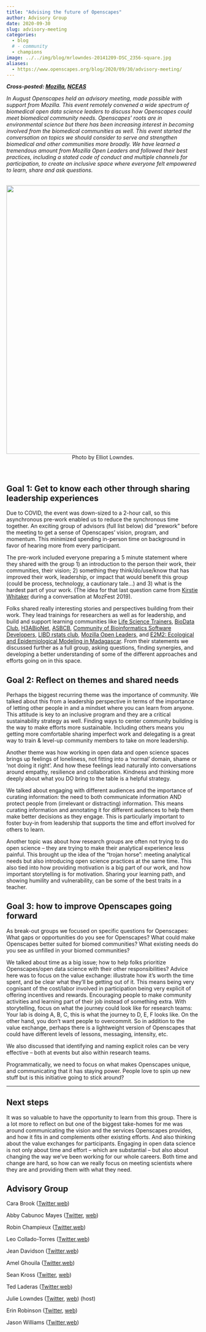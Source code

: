 ```yaml
---
title: "Advising the future of Openscapes"
author: Advisory Group
date: 2020-09-30
slug: advisory-meeting
categories:
  - blog 
  # - community
  - champions
image: ../../img/blog/mrlowndes-20141209-DSC_2356-square.jpg
aliases: 
  - https://www.openscapes.org/blog/2020/09/30/advisory-meeting/
---
```


***Cross-posted: [Mozilla](https://foundation.mozilla.org/en/blog/advising-the-future-of-Openscapes/), [NCEAS](https://www.nceas.ucsb.edu/news/advising-future-openscapes)***

*In August Openscapes held an advisory meeting, made possible with support from Mozilla. This event remotely convened a wide spectrum of biomedical open data science leaders to discuss how Openscapes could meet biomedical community needs. Openscapes’ roots are in environmental science but there has been increasing interest in becoming involved from the biomedical communities as well. This event started the conversation on topics we should consider to serve and strengthen biomedical and other communities more broadly. We have learned a tremendous amount from Mozilla Open Leaders and followed their best practices, including a stated code of conduct and multiple channels for participation, to create an inclusive space where everyone felt empowered to learn, share and ask questions.* 

<br>
<center>
  <img src="/img/blog/mrlowndes-20141209-DSC_2356.jpg" width="700px"></a>
  <figcaption>Photo by Elliot Lowndes. 
</figcaption>
</center>
<br>

## Goal 1: Get to know each other through sharing leadership experiences 

Due to COVID, the event was down-sized to a 2-hour call, so this asynchronous pre-work enabled us to reduce the synchronous time together. An exciting group of advisors (full list below) did “prework” before the meeting to get a sense of Openscapes’ vision, program, and momentum. This minimized spending in-person time on background in favor of hearing more from every participant. 

The pre-work included everyone preparing a 5 minute statement where they shared with the group 1) an introduction to the person their work, their communities, their vision; 2) something they think/do/use/know that has improved their work, leadership, or impact that would benefit this group (could be process, technology, a cautionary tale...) and 3) what is the hardest part of your work. (The idea for that last question came from [Kirstie Whitaker](https://twitter.com/kirstie_j) during a conversation at MozFest 2019). 

Folks shared really interesting stories and perspectives building from their work. They lead trainings for researchers as well as for leadership, and build and support learning communities like [Life Science Trainers](https://lifescitrainers.org/),  [BioData Club](https://biodata-club.github.io/), [H3ABioNet](https://h3abionet.org/), [ASBCB](http://www.asbcb.org/index.php), [Community of Bioinformatics Software Developers](https://comunidadbioinfo.github.io/), [LIBD rstats club](http://research.libd.org/rstatsclub/#.X0kQ00l7nUI), [Mozilla Open Leaders](https://foundation.mozilla.org/en/initiatives/mozilla-open-leaders/), and [E2M2: Ecological and Epidemiological Modeling in Madagascar](http://e2m2.org/). From their statements we discussed further as a full group, asking questions, finding synergies, and developing a better understanding of some of the different approaches and efforts going on in this space. 


## Goal 2: Reflect on themes and shared needs 

Perhaps the biggest recurring theme was the importance of community. We talked about this from a leadership perspective in terms of the importance of letting other people in and a mindset where you can learn from anyone. This attitude is key to an inclusive program and they are a critical sustainability strategy as well. Finding ways to center community building is the way to make efforts more sustainable. Including others means you getting more comfortable sharing imperfect work and delegating is a great way to train & level-up community members to take on more leadership.

Another theme was how working in open data and open science spaces brings up feelings of loneliness, not fitting into a ‘normal’ domain, shame or ‘not doing it right’. And how these feelings lead naturally into conversations around empathy, resilience and collaboration. Kindness and thinking more deeply about what you DO bring to the table is a helpful strategy.

We talked about engaging with different audiences and the importance of curating information: the need to both communicate information AND protect people from (irrelevant or distracting) information. This means curating information and annotating it for different audiences to help them make better decisions as they engage. This is particularly important to foster buy-in from leadership that supports the time and effort involved for others to learn.

Another topic was about how research groups are often not trying to do open science – they are trying to make their analytical experience less painful. This brought up the idea of the “trojan horse”: meeting analytical needs but also introducing open science practices at the same time. This also tied into how providing motivation is a big part of our work, and how important storytelling is for motivation. Sharing your learning path, and showing humility and vulnerability, can be some of the best traits in a teacher. 


## Goal 3: how to improve Openscapes going forward

As break-out groups we focused on specific questions for Openscapes: What gaps or opportunities do you see for Openscapes? What could make Openscapes better suited for biomed communities? What existing needs do you see as unfilled in your biomed communities? 

We talked about time as a big issue; how to help folks prioritize Openscapes/open data science with their other responsibilities? Advice here was to focus on the value exchange: illustrate how it’s worth the time spent, and be clear what they’ll be getting out of it. This means being very cognisant of the cost/labor involved in participation being very explicit of offering incentives and rewards. Encouraging people to make community activities and learning part of their job instead of something extra. With storytelling, focus on what the journey could look like for research teams: Your lab is doing A, B, C, this is what the journey to D, E, F looks like. On the other hand, you don’t want people to overcommit. So in addition to the value exchange, perhaps there is a lightweight version of Openscapes that could have different levels of lessons, messaging, intensity, etc. 

We also discussed that identifying and naming explicit roles can be very effective – both at events but also within research teams.

Programmatically, we need to focus on what makes Openscapes unique, and communicating that it has staying power. People love to spin up new stuff but is this initiative going to stick around? 

----


## Next steps

It was so valuable to have the opportunity to learn from this group. There is a lot more to reflect on but one of the biggest take-homes for me was around communicating the vision and the services Openscapes provides, and how it fits in and complements other existing efforts. And also thinking about the value exchanges for participants. Engaging in open data science is not only about time and effort – which are substantial – but also about changing the way we’ve been working for our whole careers. Both time and change are hard, so how can we really focus on meeting scientists where they are and providing them with what they need. 


## Advisory Group

Cara Brook ([Twitter](https://twitter.com/caraebrook?lang=en),[ web](https://carabrook.github.io/))

Abby Cabunoc Mayes ([Twitter](https://twitter.com/abbycabs), [web](https://acabunoc.github.io/))

Robin Champieux ([Twitter](https://twitter.com/rchampieux?lang=en),[ web](https://tislab.org/rchampieux.html))

Leo Collado-Torres ([Twitter](https://twitter.com/fellgernon),[ web](http://lcolladotor.github.io/))

Jean Davidson ([Twitter](https://twitter.com/JeanMDavidson),[ web](https://www.linkedin.com/in/jean-davidson-9060b52/))

Amel Ghouila ([Twitter](https://twitter.com/amelghouila?lang=en),[ web](https://amelgh.github.io/))

Sean Kross ([Twitter](https://twitter.com/seankross), [web](https://seankross.com/about/))

Ted Laderas ([Twitter](https://twitter.com/tladeras),[ web](http://laderast.github.io/))

Julie Lowndes ([Twitter](https://twitter.com/juliesquid), [web](http://jules32.github.io)) (host)

Erin Robinson ([Twitter](https://twitter.com/connector_erin), [web](https://erinrobinson.net/))

Jason Williams ([Twitter](https://twitter.com/JasonWilliamsNY),[ web](https://jasonjwilliamsny.github.io/profile/))


<br>

